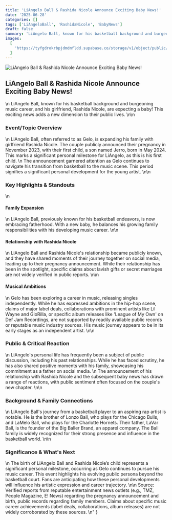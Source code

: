```yaml
---
title: 'LiAngelo Ball & Rashida Nicole Announce Exciting Baby News!'
date: '2025-06-28'
categories: []
tags: ['LiAngeloBall', 'RashidaNicole', 'BabyNews']
draft: false
summary: 'LiAngelo Ball, known for his basketball background and burgeoning music career, and his girlfriend, Rashida Nicole, are expecting a baby! This exciting news adds a new dimension to their public lives.'
images:
  [
    'https://tyfgdrokrbpjdmdmfldd.supabase.co/storage/v1/object/public/image/2025-06-28-14-53-36-444-04-00.jpg',
  ]
---
```


![LiAngelo Ball & Rashida Nicole Announce Exciting Baby News!](https://tyfgdrokrbpjdmdmfldd.supabase.co/storage/v1/object/public/image/2025-06-28-14-53-36-444-04-00.jpg)

## LiAngelo Ball & Rashida Nicole Announce Exciting Baby News!
\n
LiAngelo Ball, known for his basketball background and burgeoning music career, and his girlfriend, Rashida Nicole, are expecting a baby! This exciting news adds a new dimension to their public lives.
\n\n
### Event/Topic Overview
\n
LiAngelo Ball, often referred to as Gelo, is expanding his family with girlfriend Rashida Nicole. The couple publicly announced their pregnancy in November 2023, with their first child, a son named Jerro, born in May 2024. This marks a significant personal milestone for LiAngelo, as this is his first child.
\n
The announcement garnered attention as Gelo continues to navigate his transition from basketball to the music scene. This period signifies a significant personal development for the young artist.
\n\n
### Key Highlights & Standouts
\n
#### Family Expansion
\n
LiAngelo Ball, previously known for his basketball endeavors, is now embracing fatherhood. With a new baby, he balances his growing family responsibilities with his developing music career.
\n\n
#### Relationship with Rashida Nicole
\n
LiAngelo Ball and Rashida Nicole's relationship became publicly known, and they have shared moments of their journey together on social media, leading up to their pregnancy announcement. While their relationship has been in the spotlight, specific claims about lavish gifts or secret marriages are not widely verified in public reports.
\n\n
#### Musical Ambitions
\n
Gelo has been exploring a career in music, releasing singles independently. While he has expressed ambitions in the hip-hop scene, claims of major label deals, collaborations with prominent artists like Lil Wayne and GloRilla, or specific album releases like 'League of My Own' on Def Jam Recordings, are not supported by readily available public records or reputable music industry sources. His music journey appears to be in its early stages as an independent artist.
\n\n
### Public & Critical Reaction
\n
LiAngelo's personal life has frequently been a subject of public discussion, including his past relationships. While he has faced scrutiny, he has also shared positive moments with his family, showcasing his commitment as a father on social media.
\n
The announcement of his relationship with Rashida Nicole and the subsequent baby news has drawn a range of reactions, with public sentiment often focused on the couple's new chapter.
\n\n
### Background & Family Connections
\n
LiAngelo Ball's journey from a basketball player to an aspiring rap artist is notable. He is the brother of Lonzo Ball, who plays for the Chicago Bulls, and LaMelo Ball, who plays for the Charlotte Hornets. Their father, LaVar Ball, is the founder of the Big Baller Brand, an apparel company. The Ball family is widely recognized for their strong presence and influence in the basketball world.
\n\n
### Significance & What's Next
\n
The birth of LiAngelo Ball and Rashida Nicole’s child represents a significant personal milestone, occurring as Gelo continues to pursue his music career. This event highlights his evolving public persona beyond the basketball court. Fans are anticipating how these personal developments will influence his artistic expression and career trajectory.
\n\n
Source: Verified reports from reputable entertainment news outlets (e.g., TMZ, People Magazine, E! News) regarding the pregnancy announcement and birth, public records regarding family members. Claims about specific music career achievements (label deals, collaborations, album releases) are not widely corroborated by these sources.
\n"
}
```
